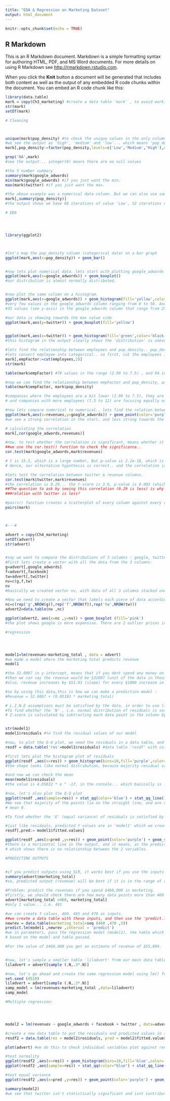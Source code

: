 ---
title: "EDA & Regression on Marketing Dataset"
output: html_document
---

```{r setup, include=FALSE}
knitr::opts_chunk$set(echo = TRUE)
```

## R Markdown

This is an R Markdown document. Markdown is a simple formatting syntax for authoring HTML, PDF, and MS Word documents. For more details on using R Markdown see <http://rmarkdown.rstudio.com>.

When you click the **Knit** button a document will be generated that includes both content as well as the output of any embedded R code chunks within the document. You can embed an R code chunk like this:

```{r EDA & Regression, echo=TRUE}
library(data.table)
mark = copy(Ch3_marketing) #create a data table 'mark' , to avoid working on the original table
str(mark)
setDT(mark)
```

```{r EDA & Regression, echo=TRUE}
# Cleaning



unique(mark$pop_density) #to check the unique values in the only column that is of character datatype
#we see the output as 'high', 'medium' and 'low'... which means 'pop_density' is a ordinal column. So, we convert it into a factor.
mark[,pop_density:=factor(pop_density,levels=c('Low','Medium','High'),ordered=T)]

grep('NA',mark)
#see the output... integer(0) means there are no null values

#the 5 number summary
summary(mark$google_adwords)
min(mark$google_adwords) #if you just want the min.
max(mark$twitter) #if you just want the max.

#the above example was a numerical data column. But we can also use summary() on a categorical column.
mark[,summary(pop_density)]
#the output shows we have 68 iterations of value 'Low', 52 iterations of 'Medium' and 52 of 'High'
```
```{r EDA & Regression, echo=TRUE}
# EDA




library(ggplot2)



#let's map the pop_density column (categorical data) on a bar graph
ggplot(mark,aes(x=pop_density)) + geom_bar()


#now lets plot numerical data. lets start with plotting google_adwords on box plot.
ggplot(mark,aes(x=google_adwords)) + geom_boxplot()
#our distribution is almost normally distributed.


#now plot the same column on a histogram.
ggplot(mark,aes(x=google_adwords)) + geom_histogram(fill='yellow',color='black',binwidth=50)
#very few values in the google_adwords column ranging from 0 to 50. And there are more than #
#35 values (see y-axis) in the google_adwords column that range from 250 to 300.

#our data is skewing towards the max value side
ggplot(mark,aes(y=twitter)) + geom_boxplot(fill='yellow')


ggplot(mark,aes(x=twitter)) + geom_histogram(fill='green',color='black',bins=10)
#this histogram in the output clearly shows the 'distribution' is uneven.. and towards the right, we see the anomaly outliers around 120 range.

#lets find the relationship between employees and pop_density.. pop_density is categorical column, employees is numerical value column.#
#lets convert employee into categorical.. so first, cut the employees into 2 groups using cut().
mark[,empFactor:=cut(employees,2)]
str(mark)

table(mark$empFactor) #78 values in the range (2.99 to 7.5) , and 94 in (7.5 to 12)

#now we can find the relationship between empFactor and pop_density, as both are categorical now.
table(mark$empFactor, mark$pop_density)

#companies where the employees are a bit lower (2.99 to 7.5), they are focusing more on the 'Low' population densities (35).#
# and companies with more employees (7.5 to 12) are focusing equally on low, medium and high population densities (33,31,30)

#now lets compare numerical to numerical.. lets find the relation between google_adwords and revenues. We do this using Scatter Plots.
ggplot(mark,aes(x=revenues,y=google_adwords)) + geom_point(color='purple')
#we see a strong correlation in the start, and less strong towards the end.

# calculating the correlation
mark[,cor(google_adwords,revenues)]

#now, to test whether the correlation is significant, means whether it is due to random chance, or whether it actually is significant, ##
##we use the cor.test() function to check the significance..
cor.test(mark$google_adwords,mark$revenues)

# t is 15.5, which is a large number, But p-value is 2.2e-16, which is almost 0.0000002.. which is almost 0.
# Hence, our alternative hypothesis is correct.. and the correlation is statistically significant,

#lets test the correlation between twitter & revenue columns.
cor.test(mark$twitter,mark$revenues)
#the correlation is 0.29... the t-score is 3.6, p-value is 0.003 (which is not very very less as the previous example above). ##
##The question to ask by seeing this correlation (0.29 is less) is why are they spending money on twitter advertising if revenue's ###
###relation with twitter is less?

#pairs() function creates a scatterplot of every column against every column in the datatable.
pairs(mark)



#---#
```

```{r EDA & Regression, echo=TRUE}
advert = copy(Ch4_marketing)
setDT(advert)
str(advert)


#say we want to compare the distributions of 3 columns : google, twitter and facebook
#First lets create a vector with all the data from the 3 columns:
g=advert[,google_adwords]
f=advert[,facebook]
tw=advert[,twitter]
nv=c(g,f,tw)
nv
#basically we created vector nv, with data of all 3 columns stacked one below the other in it.

#Now we need to create a vector that labels each piece of data according to what column belongs to (our categorical data):
nc=c(rep('g',NROW(g)),rep('f',NROW(f)),rep('tw',NROW(tw)))
advert2=data.table(nv ,nc)

ggplot(advert2, aes(x=nc ,y=nv)) + geom_boxplot (fill='pink')
#the plot shows google is more expensive. There are 2 outlier prices in twitter marketing.
```

```{r EDA & Regression, echo=TRUE}
#regression




model1=lm(revenues~marketing_total , data = advert)
#we made a model where the marketing total predicts revenue
model1

#the 32.0067 in y-intercept, means that if you dont spend any money on marketing (basically X is zero dollars),
#then we can say the revenue would be $32007 (unit of the data in thousands)..
#also, revenue increases by $51.93 (slope) for every $1000 increase in total marketing

#so by using this data,this is how we can make a prediction model :
#Revenue = 32.0067 + (0.05193 * marketing_total)

# L.I.N.E assumptions must be satisfied by the data, in order to use linear regression.
#To find whether the 'N' , i.e. normal distribution of residuals is satisfied by the data, we run these series of tests :-
# Z-score is calculated by subtracting each data point in the column by it's mean, and dividing that number by the SD of that column.


str(model1)
model1$residuals #to find the residual values of our model

#now, to plot the Q-Q plot, we need the residuals in a data table, and the Z-scores are calculated by ggplot() itself...
resdf = data.table('res'=model1$residuals) #data table 'resdf' with column 'res' which basically are our residuals

#first lets plot the histogram plot of residuals
ggplot(resdf ,aes(x=res)) + geom_histogram(bins=10,fill='purple',color='black')
#the shape looks like normal distribution, because majority residual values are near 0.

#and now we can check the mean
mean(model1$residuals)
#the value is 4.05832 * e ^ -17, in the console... which basically is : 0.000000000000000000040583... which is essentially zero.

#now, let's also plot the Q-Q plot
ggplot(resdf ,aes(sample=res)) + stat_qq(color='blue') + stat_qq_line()
#We see that majority of the points lie on the straight line, and are clustered in the center... so we can say it is normally distributed with ##
# mean 0.

#To find whether the 'E' (equal variance) of residuals is satisfied by the data, we have to show that there is no pattern between to the residual errors.

#just like residuals, predicted Y values are in 'model1' which we created. We can add a 'pred' column in the resdf table, to plot it further.
resdf[,pred:= model1$fitted.values]

ggplot(resdf ,aes(x=pred ,y=res)) + geom_point(color='purple') + geom_smooth(method='lm')
#there is a horizontal line in the output, and it means, as the predicted Y values increase or decrease, it has zero effects on the residuals.
# which shows there is no relationship between the 2 variables.
```

```{r EDA & Regression, echo=TRUE}
#PREDICTING OUTPUTS


#if you predict outputs using SLR, it works best if you use the inputs within the range of the existing data. Eg:
summary(advert$marketing_total)
#so, predicted output (revenue) will be best if it is in the range of values [53.65 to 481] of the marketing_total data (input variable)

#Problem: predict the revenues if you spend $460,000 in marketing.
#firstly, we should check there are how many data points more than 460 in the marketing column
advert[marketing_total >460, marketing_total]
#only 1 value... i.e. 481

#we can create 3 values, 460, 465 and 470 as inputs.
##we create a data table with these inputs, and then use the 'predict.lm()' function to estimate the outputs.
newrev = data.table(marketing_total=seq (460 ,470 ,5))
predict.lm(model1 ,newrev ,interval = 'predict')
#we in parameters, pass the regression model (model1), the table which we want as input, and interval = 'predict' says we want to predict
# based on the model and table passed.

#For the value of $460,000 you get an estimate of revenue of $55,894.


#now, let's sample a smaller table 'liladvert' from our main data table 'advert', using the sample() function
liladvert = advert[sample (.N,.3*.N)]

#now, let's go ahead and create the same regression model using lm() function, but now on the 'liladvert' table.
set.seed (4510)
liladvert = advert[sample (.N,.3*.N)]
samp_model = lm(revenues~marketing_total ,data=liladvert)
samp_model

```



```{r EDA & Regression, echo=TRUE}
#Multiple regression:




model2 = lm(revenues ~ google_adwords + facebook + twitter , data=advert)

#create a new data table to put the residuals and predicted values in the table in order to plot graphs
resdf2 = data.table(res = model2$residuals, pred = model2$fitted.values)

plot(advert) #we do this to check individual variables plot against revenue variable to check linearity

#test normality
ggplot(resdf2 ,aes(x=res)) + geom_histogram(bins=10,fill='blue',color='white')
ggplot(resdf2 ,aes(sample=res)) + stat_qq(color="blue") + stat_qq_line()

#test equal variance
ggplot(resdf2 ,aes(x=pred ,y=res)) + geom_point(color='purple') + geom_smooth(method = 'lm')

summary(model2)
#we see that twitter isn't statistically significant and isnt contributing a lot to the rev, as it's p-value is > 0.05
```






